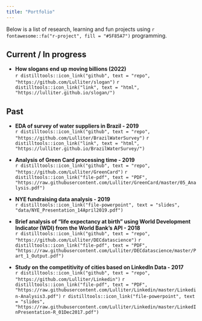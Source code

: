 ```yaml
---
title: "Portfolio"
---
```


Below is a list of research, learning and fun projects using `r fontawesome::fa("r-project", fill = "#5F85A7")` programming.

## Current / In progress

<!-- distilltools::icon_link(icon = NULL,
										text = NULL,
										url = NULL,
										style = "default",
										class = "icon-link",
										target = "_blank")  -->
										
										
										
+  **How slogans end up moving billions (2022)**  
`r distilltools::icon_link("github", text = "repo", "https://github.com/Lulliter/slogan") `
`r distilltools::icon_link("link", text = "html", "https://lulliter.github.io/slogan/") `

## Past

+  **EDA of survey of water suppliers in Brazil - 2019**  
`r distilltools::icon_link("github", text = "repo", "https://github.com/Lulliter/BrazilWaterSurvey")`
`r distilltools::icon_link("link", text = "html", "https://lulliter.github.io/BrazilWaterSurvey/")`

+  **Analysis of Green Card processing time - 2019**  
`r distilltools::icon_link("github", text = "repo", "https://github.com/Lulliter/GreenCard")`
`r distilltools::icon_link("file-pdf", text = "PDF", "https://raw.githubusercontent.com/Lulliter/GreenCard/master/05_Analysis.pdf")`

+  **NYE fundraising data analysis - 2019**  
`r distilltools::icon_link("file-powerpoint", text = "slides", "data/NYE_Presentation_14April2019.pdf")`

+  **Brief analysis of "life expectancy at birth" using World Development Indicator (WDI) from the World Bank's API - 2018**  
`r distilltools::icon_link("github", text = "repo", "https://github.com/Lulliter/DECdatascience")`
`r distilltools::icon_link("file-pdf", text = "PDF", "https://raw.githubusercontent.com/Lulliter/DECdatascience/master/Part_1_Output.pdf")`

+ **Study on the competitivity of cities based on LinkedIn Data - 2017**  
`r distilltools::icon_link("github", text = "repo", "https://github.com/Lulliter/Linkedin")`
`r distilltools::icon_link("file-pdf", text = "PDF", "https://raw.githubusercontent.com/Lulliter/Linkedin/master/Linkedin-Analysis3.pdf")`
 `r distilltools::icon_link("file-powerpoint", text = "slides", "https://raw.githubusercontent.com/Lulliter/Linkedin/master/LinkedInPresentation-R_01Dec2017.pdf")`                                        

